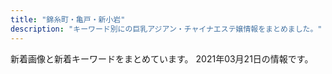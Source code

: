 ```yaml
---
title: "錦糸町・亀戸・新小岩"
description: "キーワード別にの巨乳アジアン・チャイナエステ嬢情報をまとめました。"
---
```


新着画像と新着キーワードをまとめています。
2021年03月21日の情報です。

<DmmAffiliateIns />
<KeywordTable
  shops={
    [
    {
        "url": "http://www.hu-wa.work/",
        "station": "JR\u5c0f\u5ca9\u99c5\u5357\u53e3",
        "name": "Angel\u2019s Smile",
        "keywords": {},
        "img_links": [
            "http://www.hu-wa.work/img/miki1.jpg",
            "http://www.hu-wa.work/images/int2.png",
            "http://www.hu-wa.work/staff/kaori.jpg",
            "http://www.hu-wa.work/staff/maya.jpg",
            "http://www.hu-wa.work/staff/mimi.jpg",
            "http://www.hu-wa.work/images/6.png",
            "http://www.hu-wa.work/staff/natu.jpg",
            "http://www.hu-wa.work/images/s1.png",
            "http://www.hu-wa.work/img/mimi1.jpg",
            "http://www.hu-wa.work/staff/ayumi.jpg",
            "http://www.hu-wa.work/img/kaori1.jpg",
            "http://www.hu-wa.work/images/2.png",
            "http://www.hu-wa.work/images/tel.jpg",
            "http://www.hu-wa.work/images/8.png",
            "http://www.hu-wa.work/staff/miki.jpg",
            "http://www.hu-wa.work/img/ayumi1.jpg",
            "http://www.hu-wa.work/images/7.png",
            "http://www.hu-wa.work/img/maya1.jpg",
            "http://www.hu-wa.work/images/5.png",
            "http://www.hu-wa.work/images/staff_t.jpg",
            "http://www.hu-wa.work/images/ta.jpg",
            "http://www.hu-wa.work/img/yuna1.jpg",
            "http://www.hu-wa.work/images/news.png",
            "http://www.hu-wa.work/images/3.png",
            "http://www.hu-wa.work/staff/yuna.jpg",
            "http://www.hu-wa.work/img/mimi2.jpg",
            "http://www.hu-wa.work/images/int1.png",
            "http://www.hu-wa.work/images/head.jpg",
            "http://www.hu-wa.work/images/interior_t.jpg",
            "http://www.hu-wa.work/img/natu1.jpg",
            "http://www.hu-wa.work/images/sys.png",
            "http://www.hu-wa.work/img/natu2.jpg",
            "http://www.hu-wa.work/images/4.png"
        ]
    },
    {
        "img_links": [
            "https://www.colorfulbox.jp/common/img/bnr/colorfulbox_bnr01.png",
            "http://sentsubaki.asia/img/img01.png"
        ],
        "keywords": {},
        "name": "\u5343\u693f",
        "station": "JR\u4e80\u6238\u99c5\u6771\u53e3",
        "url": "http://sentsubaki.asia/"
    },
    {
        "station": "JR\u9326\u7cf8\u753a\u99c5\u5357\u53e3",
        "url": "http://www.awawa-es.info/",
        "img_links": [
            "http://www.awawa-es.info/img/h1.png",
            "http://www.awawa-es.info/img/hinfo.png",
            "http://www.awawa-es.info/p/2.jpg",
            "http://www.awawa-es.info/img/hstaff.png",
            "http://www.awawa-es.info/img/sd.png",
            "http://www.awawa-es.info/img/tmp.jpg",
            "http://www.awawa-es.info/img/s2.jpg",
            "http://www.awawa-es.info/img/return.png",
            "http://www.awawa-es.info/p/bb.jpg",
            "http://www.awawa-es.info/img/images/sys_04.png",
            "http://www.awawa-es.info/img/hsys.png",
            "http://www.awawa-es.info/photo/home/4051599894438.jpg",
            "http://www.awawa-es.info/img/i1.jpg",
            "http://www.awawa-es.info/img/images/sys_01.png",
            "http://www.awawa-es.info/photo/202009/15998945321509738889.jpeg",
            "http://www.awawa-es.info/photo/202002/1580956374749618033.jpg",
            "http://www.awawa-es.info/img/images/sys_03.png",
            "http://www.awawa-es.info/p/aa.jpg",
            "http://www.awawa-es.info/img/h3.png",
            "http://www.awawa-es.info/img/rm.jpg",
            "http://www.awawa-es.info/p/3.jpg",
            "http://www.awawa-es.info/img/h2.png",
            "http://www.awawa-es.info/photo/202009/15998944321424280736.jpeg",
            "http://www.awawa-es.info/img/images/sys_05.png",
            "http://www.awawa-es.info/img/s1.jpg",
            "http://www.awawa-es.info/img/acc.png",
            "http://www.awawa-es.info/img/hjob.png",
            "http://www.awawa-es.info/img/images/sys_02.png",
            "http://www.awawa-es.info/photo/home/3281580956380.jpg",
            "http://www.awawa-es.info/img/images/sys_06.png",
            "http://www.awawa-es.info/img/bottom.jpg",
            "http://www.awawa-es.info/p/4.jpg",
            "http://www.awawa-es.info/img/i2.jpg",
            "http://www.awawa-es.info/p/1.jpg",
            "http://www.awawa-es.info/p/cc.jpg"
        ],
        "name": "\u3042\u308f\u308f",
        "keywords": {
            "D": 2,
            "89": 2,
            "85": 2
        }
    },
    {
        "img_links": [
            "http://nanaesute.xyz/images/flash1.jpg",
            "http://nanaesute.xyz/images/top.png",
            "http://nanaesute.xyz/images/flash.jpg",
            "http://nanaesute.xyz/images/side3.png",
            "http://nanaesute.xyz/images/g3.jpg",
            "http://nanaesute.xyz/images/g1.jpg",
            "http://nanaesute.xyz/images/top_bn1.jpg",
            "http://nanaesute.xyz/images/top_bn2.jpg"
        ],
        "keywords": {
            "C": 7
        },
        "name": "\u306a\u306a",
        "url": "http://nanaesute.xyz/",
        "station": "JR\u9326\u7cf8\u753a\u99c5"
    },
    {
        "url": "http://ipidiw.com/relaxnomori/",
        "name": "\u30ea\u30e9\u30c3\u30af\u30b9\u306e\u68ee",
        "img_links": [
            "http://ipidiw.com/relaxnomori/user_data/00000018.jpg",
            "http://ipidiw.com/relaxnomori/user_data/00000017.jpg",
            "http://ipidiw.com/relaxnomori/images/interior_t.jpg",
            "http://ipidiw.com/relaxnomori/images/mobile.jpg",
            "http://ipidiw.com/relaxnomori/images/interior.png",
            "http://ipidiw.com/relaxnomori/images/tp.png",
            "http://ipidiw.com/relaxnomori/images/staff_t.jpg",
            "http://ipidiw.com/relaxnomori/images/rem.jpg",
            "http://ipidiw.com/relaxnomori/user_data/00000019.jpg",
            "http://ipidiw.com/relaxnomori/user_data/00000020.jpg",
            "http://ipidiw.com/relaxnomori/images/news.jpg",
            "http://ipidiw.com/relaxnomori/images/tt.jpg"
        ],
        "keywords": {
            "93": 1,
            "86": 1,
            "90": 2
        },
        "station": "\u68ee\u4e0b\u99c5A4\u53e3"
    },
    {
        "url": "https://kameido-massage.com/",
        "img_links": [
            "https://kameido-massage.com/button/home.png",
            "https://kameido-massage.com/menu/blog.png",
            "https://kameido-massage.com/icon/yelp.png",
            "https://kameido-massage.com/staff/yuki-s1.jpg",
            "https://kameido-massage.com/2020/03/28/nana-s1.jpg",
            "https://scdn.line-apps.com/n/line_add_friends/btn/ja.png",
            "https://kameido-massage.com/staff/yuki-l1.jpg",
            "https://kameido-massage.com/images/header3.png",
            "https://kameido-massage.com/images/main-small.jpg",
            "https://kameido-massage.com/2020/07/17/mika-s1.jpg",
            "https://kameido-massage.com/menu/info.png",
            "https://kameido-massage.com/images/main-sp.jpg",
            "https://kameido-massage.com/room/room-l2.jpg",
            "https://kameido-massage.com/menu/home.png",
            "https://kameido-massage.com/staff/mimi-s1.jpg",
            "https://kameido-massage.com/images/top2.jpg",
            "https://kameido-massage.com/2019/12/25/mika-s1.jpg",
            "https://kameido-massage.com/2019/11/10/erika-s1.jpg",
            "https://kameido-massage.com/images/qrcode.png",
            "https://kameido-massage.com/button/blog.png",
            "https://kameido-massage.com/room/room-l3.jpg",
            "https://kameido-massage.com/staff/erika-l1.jpg",
            "https://kameido-massage.com/staff/yuka-s1.jpg",
            "https://kameido-massage.com/images/main-top.jpg",
            "https://kameido-massage.com/images/footer-l.png",
            "https://kameido-massage.com/staff/nana-l1.jpg",
            "https://kameido-massage.com/images/top1.jpg",
            "https://kameido-massage.com/images/footer-r.png",
            "https://kameido-massage.com/room/room-l6.jpg",
            "https://kameido-massage.com/staff/erika-s1.jpg",
            "https://kameido-massage.com/staff/mirei-s1.jpg",
            "https://kameido-massage.com/icon/line.png",
            "https://kameido-massage.com/images/clear.png",
            "https://kameido-massage.com/images/top3.jpg",
            "https://kameido-massage.com/2020/05/15/kazumi-s1.jpg",
            "https://kameido-massage.com/2019/10/29/yuri-s1.jpg",
            "https://kameido-massage.com/icon/twitter.png",
            "https://kameido-massage.com/room/room-l4.jpg",
            "https://kameido-massage.com/room/room-l1.jpg",
            "https://kameido-massage.com/button/staff.png",
            "https://kameido-massage.com/2019/11/02/yuka-s1.jpg",
            "https://kameido-massage.com/icon/facebook.png",
            "https://kameido-massage.com/room/room-l5.jpg",
            "https://kameido-massage.com/link/mens-esthe.png",
            "https://kameido-massage.com/staff/yuka-l1.jpg",
            "https://kameido-massage.com/staff/nana-s1.jpg",
            "https://kameido-massage.com/menu/staff.png"
        ],
        "keywords": {},
        "name": "\u842c\u751f\u697c",
        "station": "JR\u4e80\u6238\u99c5\u5317\u53e3"
    },
    {
        "img_links": [
            "http://shizuku2009.com/images/service_13.jpg",
            "http://shizuku2009.com/images/staff_12.jpg",
            "http://shizuku2009.com/images/index_05.jpg",
            "http://shizuku2009.com/images/index_09.jpg",
            "http://shizuku2009.com/images/index_07.jpg",
            "http://shizuku2009.com/staff/6/1.jpg",
            "http://shizuku2009.com/staff/5/1.jpg",
            "http://shizuku2009.com/images/index_06.jpg",
            "http://shizuku2009.com/staff/2/1.jpg",
            "http://shizuku2009.com/staff/3/1.jpg",
            "http://shizuku2009.com/images/index_20.jpg",
            "http://shizuku2009.com/images/index_14.jpg",
            "http://shizuku2009.com/images/index_19.jpg",
            "http://shizuku2009.com/images/index_04.jpg",
            "http://shizuku2009.com/images/staff_15.jpg",
            "http://shizuku2009.com/images/index_02.jpg",
            "http://shizuku2009.com/images/index_08.jpg",
            "http://shizuku2009.com/staff/1/1.jpg",
            "http://shizuku2009.com/images/index_10.jpg",
            "http://shizuku2009.com/images/index_13.jpg",
            "http://shizuku2009.com/images/index_15.jpg",
            "http://shizuku2009.com/staff/4/1.jpg",
            "http://shizuku2009.com/images/index_17.jpg"
        ],
        "keywords": {},
        "station": "\u9752\u7825\u99c5A2\u51fa\u53e3",
        "url": "http://shizuku2009.com/",
        "name": "\u79cb"
    },
    {
        "station": "JR\u65b0\u5c0f\u5ca9\u99c5\u5357\u53e3",
        "name": "Piano",
        "img_links": [
            "https://piano.sweet-relaxation.com/img/cast/nico-04.jpg",
            "https://piano.sweet-relaxation.com/img/cast/coco-01.jpg",
            "https://piano.sweet-relaxation.com/img/cast/lili-03.jpg",
            "https://piano.sweet-relaxation.com/img/cast/luna-03.jpg",
            "https://piano.sweet-relaxation.com/img/slick/sl-1.jpg",
            "https://piano.sweet-relaxation.com/img/cast/lili-02.jpg",
            "https://piano.sweet-relaxation.com/img/cast/lili-04.jpg",
            "https://piano.sweet-relaxation.com/img/cast/aini-02.jpg",
            "https://piano.sweet-relaxation.com/img/interior/int-04.jpg",
            "https://piano.sweet-relaxation.com/img/interior/int-01.jpg",
            "https://piano.sweet-relaxation.com/img/cast/ai-02.jpg",
            "https://piano.sweet-relaxation.com/img/slick/sl-2.jpg",
            "https://piano.sweet-relaxation.com/img/cast/nico-01.jpg",
            "https://piano.sweet-relaxation.com/img/cast/nana-01.jpg",
            "https://piano.sweet-relaxation.com/img/cast/nico-03.jpg",
            "https://piano.sweet-relaxation.com/img/slick/sl-4.jpg",
            "https://piano.sweet-relaxation.com/img/slick/sl-7.jpg",
            "https://piano.sweet-relaxation.com/img/cast/ai-03.jpg",
            "https://piano.sweet-relaxation.com/img/cast/ebi-02.jpg",
            "https://piano.sweet-relaxation.com/img/cast/ai-01.jpg",
            "https://piano.sweet-relaxation.com/img/cast/miya-02.jpg",
            "https://piano.sweet-relaxation.com/img/cast/ebi-03.jpg",
            "https://piano.sweet-relaxation.com/img/cast/coco-03.jpg",
            "https://piano.sweet-relaxation.com/img/slick/sl-5.jpg",
            "https://piano.sweet-relaxation.com/img/cast/aki-01.jpg",
            "https://piano.sweet-relaxation.com/img/cast/luna-04.jpg",
            "https://piano.sweet-relaxation.com/img/cast/nana-04.jpg",
            "https://piano.sweet-relaxation.com/img/interior/int-02.jpg",
            "https://piano.sweet-relaxation.com/img/cast/miya-01.jpg",
            "https://piano.sweet-relaxation.com/img/cast/miky-01.jpg",
            "https://piano.sweet-relaxation.com/img/slick/sl-3.jpg",
            "https://piano.sweet-relaxation.com/img/cast/aki-03.jpg",
            "https://piano.sweet-relaxation.com/img/cast/nana-03.jpg",
            "https://piano.sweet-relaxation.com/img/cast/aye-04.jpg",
            "https://piano.sweet-relaxation.com/img/cast/aini-04.jpg",
            "https://piano.sweet-relaxation.com/img/cast/aye-02.jpg",
            "https://piano.sweet-relaxation.com/img/cast/miky-02.jpg",
            "https://piano.sweet-relaxation.com/img/cast/ai-04.jpg",
            "https://piano.sweet-relaxation.com/img/cast/aye-01.jpg",
            "https://piano.sweet-relaxation.com/img/cast/aini-03.jpg",
            "https://piano.sweet-relaxation.com/img/cast/miky-03.jpg",
            "https://piano.sweet-relaxation.com/img/cast/miya-03.jpg",
            "https://piano.sweet-relaxation.com/img/cast/aye-03.jpg",
            "https://piano.sweet-relaxation.com/img/cast/ebi-04.jpg",
            "https://piano.sweet-relaxation.com/img/cast/coco-02.jpg",
            "https://piano.sweet-relaxation.com/img/cast/nico-02.jpg",
            "https://piano.sweet-relaxation.com/img/cast/coco-04.jpg",
            "https://piano.sweet-relaxation.com/img/interior/int-03.jpg",
            "https://piano.sweet-relaxation.com/img/cast/luna-01.jpg",
            "https://piano.sweet-relaxation.com/img/cast/ebi-01.jpg",
            "https://piano.sweet-relaxation.com/img/cast/aki-04.jpg",
            "https://piano.sweet-relaxation.com/img/cast/miky-04.jpg",
            "https://piano.sweet-relaxation.com/img/cast/lili-01.jpg",
            "https://piano.sweet-relaxation.com/img/cast/nana-02.jpg",
            "https://piano.sweet-relaxation.com/img/cast/luna-02.jpg",
            "https://piano.sweet-relaxation.com/img/cast/aki-02.jpg",
            "https://piano.sweet-relaxation.com/img/slick/sl-6.jpg",
            "https://piano.sweet-relaxation.com/img/cast/aini-01.jpg",
            "https://piano.sweet-relaxation.com/img/cast/miya-04.jpg"
        ],
        "keywords": {},
        "url": "https://piano.sweet-relaxation.com/"
    },
    {
        "keywords": {
            "84": 2,
            "85": 4,
            "H": 2,
            "D": 4,
            "C": 12,
            "86": 2,
            "89": 6,
            "98": 2
        },
        "name": "\u96c5\u82b3",
        "url": "http://www.o-miyabi.com/",
        "station": "JR\u65b0\u5c0f\u5ca9\u99c5\u5357\u53e3",
        "img_links": [
            "http://www.o-miyabi.com/images/index_01.jpg",
            "http://www.o-miyabi.com/s/uploads/03.jpg",
            "http://www.o-miyabi.com/images/info.jpg",
            "http://www.o-miyabi.com/s/images/slider/prev.png",
            "http://www.o-miyabi.com/images/rec.jpg",
            "http://www.o-miyabi.com/images/info_02.jpg",
            "http://www.o-miyabi.com/images/index_06.jpg",
            "http://www.o-miyabi.com/s/images/t3.jpg",
            "http://www.o-miyabi.com/s/images/okubokomachi.jpg",
            "http://www.o-miyabi.com/images/staff_09.jpg",
            "http://www.o-miyabi.com/images/upload/thumb/301c9a35b11a384f.jpg",
            "http://www.o-miyabi.com/s/images/pc.png",
            "http://www.o-miyabi.com/s/uploads/01.jpg",
            "http://www.o-miyabi.com/images/index_09.jpg",
            "http://www.o-miyabi.com/images/upload/thumb/72ffa1fb925d394b.jpg",
            "http://www.o-miyabi.com/images/index_19.jpg",
            "http://www.o-miyabi.com/images/index_04.jpg",
            "http://www.o-miyabi.com/images/rec_09.jpg",
            "http://www.o-miyabi.com/images/upload/thumb/db15ea2226867103.jpg",
            "http://www.o-miyabi.com/s/images/t1.jpg",
            "http://www.o-miyabi.com/images/upload/thumb/6fceb6aef71115ac.jpg",
            "http://www.o-miyabi.com/images/index_13.jpg",
            "http://www.o-miyabi.com/images/upload/thumb/0dc07af1006255fa.jpg",
            "http://www.o-miyabi.com/s/images/service_03.png",
            "http://www.o-miyabi.com/s/images/slider/2.jpg",
            "http://www.o-miyabi.com/s/image/nav_hotel.png",
            "http://www.o-miyabi.com/images/upload/thumb/e12bb065f2380463.jpg",
            "http://www.o-miyabi.com/images/index_10.jpg",
            "http://www.o-miyabi.com/s/images/iphone.png",
            "http://www.o-miyabi.com/s/uploads/02.jpg",
            "http://www.o-miyabi.com/s/image/nav_top.png",
            "http://www.o-miyabi.com/s/image/nav_sys.png",
            "http://www.o-miyabi.com/images/index_03.jpg",
            "http://www.o-miyabi.com/s/image/nav_cast.png",
            "http://www.o-miyabi.com/images/index_16.jpg",
            "http://www.o-miyabi.com/s/uploads/04.jpg",
            "http://www.o-miyabi.com/images/upload/thumb/1a8371be7358f1df.jpg",
            "http://www.o-miyabi.com/images/upload/thumb/0981f77ac0a1e07f.jpg",
            "http://www.o-miyabi.com/images/index_02.jpg",
            "http://www.o-miyabi.com/s/uploads/06.jpg",
            "http://www.o-miyabi.com/images/upload/thumb/928147996b3538a2.jpg",
            "http://www.o-miyabi.com/images/info_09.jpg",
            "http://www.o-miyabi.com/images/index_07.jpg",
            "http://www.o-miyabi.com/s/image/nav_manga.png",
            "http://www.o-miyabi.com/images/movie_09.jpg",
            "http://www.o-miyabi.com/s/uploads/07.jpg",
            "http://www.o-miyabi.com/s/images/service_01.png",
            "http://www.o-miyabi.com/images/upload/thumb/51d074f8f9cdb905.jpg",
            "http://www.o-miyabi.com/images/index_05.jpg",
            "http://www.o-miyabi.com/s/images/t2.jpg",
            "http://www.o-miyabi.com/s/image/nav_topics.png",
            "http://www.o-miyabi.com/images/upload/thumb/04d21d82d11bc049.jpg",
            "http://www.o-miyabi.com/images/index_14.jpg",
            "http://www.o-miyabi.com/s/images/slider/3.jpg",
            "http://www.o-miyabi.com/s/images/top_2.jpg",
            "http://www.o-miyabi.com/s/images/service_07.png",
            "http://www.o-miyabi.com/s/uploads/08.jpg",
            "http://www.o-miyabi.com/s/images/slider/1.jpg",
            "http://www.o-miyabi.com/images/upload/thumb/7713de024ddc43e7.jpg",
            "http://www.o-miyabi.com/images/upload/thumb/6d7987cae648e809.jpg",
            "http://www.o-miyabi.com/s/images/slider/next.png",
            "http://www.o-miyabi.com/girl/01.jpg",
            "http://www.o-miyabi.com/images/upload/thumb/57af63e7ff71466b.jpg",
            "http://www.o-miyabi.com/images/index_18.jpg",
            "http://www.o-miyabi.com/s/images/tel.png"
        ]
    },
    {
        "keywords": {
            "\u30bb\u30af\u30b7\u30fc": 2,
            "E": 2
        },
        "name": "\u30de\u30ea\u30a2\u30d9\u30fc\u30e9",
        "url": "http://mariabella.ies.fun/",
        "img_links": [
            "http://mariabella.ies.fun/images/info.jpg",
            "http://mariabella.ies.fun/images/r05.jpg",
            "http://mariabella.ies.fun/images/s-staff.jpg",
            "http://mariabella.ies.fun/images/r06.jpg",
            "http://mariabella.ies.fun/photos/sites/45/2020/01/2020012420100278.jpeg",
            "http://mariabella.ies.fun/images/r04.jpg",
            "http://mariabella.ies.fun/images/mobile1.jpg",
            "http://mariabella.ies.fun/photos/sites/45/2019/09/2019091016323921.jpeg",
            "http://mariabella.ies.fun/images/r09.jpg",
            "http://mariabella.ies.fun/photos/sites/45/2019/09/2019092717170772.jpeg",
            "http://mariabella.ies.fun/images/r03.jpg",
            "http://mariabella.ies.fun/images/pick.jpg",
            "http://mariabella.ies.fun/images/r02.jpg",
            "http://mariabella.ies.fun/images/mobile.jpg",
            "http://mariabella.ies.fun/images/r01.jpg",
            "http://mariabella.ies.fun/photos/sites/45/2018/06/2018062706422857.jpg",
            "http://mariabella.ies.fun/images/top.png",
            "http://mariabella.ies.fun/images/news.jpg",
            "http://mariabella.ies.fun/images/s-recriut.jpg",
            "http://mariabella.ies.fun/images/r07.jpg"
        ],
        "station": "JR\u5c0f\u5ca9\u99c5\u5317\u53e3"
    },
    {
        "url": "http://k-yorocobi.com/",
        "station": "JR\u9326\u7cf8\u753a\u99c5\u5317\u53e3",
        "name": "\u3088\u308d\u3053\u3073",
        "keywords": {},
        "img_links": [
            "http://k-yorocobi.com/images/bar-interior.png",
            "http://k-yorocobi.com/images/b-awaawa.png",
            "http://k-yorocobi.com/images/b-tel.png",
            "http://k-yorocobi.com/staff/s-yuyu.jpg",
            "http://k-yorocobi.com/images/b-mobile.png",
            "http://k-yorocobi.com/staff/s-emi.jpg",
            "http://k-yorocobi.com/images/b-movie.png",
            "http://k-yorocobi.com/images/c-staff.png",
            "http://k-yorocobi.com/pic/pic1.jpg",
            "http://k-yorocobi.com/images/bill.jpg",
            "http://k-yorocobi.com/images/bar-staff.png",
            "http://k-yorocobi.com/images/c-interior.png",
            "http://k-yorocobi.com/pic/pic2.jpg",
            "http://k-yorocobi.com/images/c-top.png",
            "http://k-yorocobi.com/pic/pic3.jpg",
            "http://k-yorocobi.com/images/bar-pickup.png",
            "http://k-yorocobi.com/images/bar-news.png",
            "http://k-yorocobi.com/images/footer.png",
            "http://k-yorocobi.com/staff/s-tika.jpg",
            "http://k-yorocobi.com/staff/s-rina.jpg",
            "http://k-yorocobi.com/pic/pic4.jpg",
            "http://k-yorocobi.com/images/bar-cam.png"
        ]
    },
    {
        "img_links": [
            "https://doraimon.tyo.cm/images/s_face.jpg",
            "https://doraimon.tyo.cm/images/link.jpg",
            "https://doraimon.tyo.cm/images/top.jpg",
            "https://doraimon.tyo.cm/photos/sites/32/2021/03/2021030207310114.jpg",
            "https://doraimon.tyo.cm/photos/sites/32/2021/03/2021030207304993.jpg",
            "https://doraimon.tyo.cm/images/mobile.jpg",
            "https://doraimon.tyo.cm/photos/sites/32/2021/03/2021030207304862.jpg",
            "https://doraimon.tyo.cm/photos/sites/32/2021/03/2021031206553637.jpg",
            "https://doraimon.tyo.cm/images/staff_line.jpg",
            "https://doraimon.tyo.cm/photos/sites/32/2021/03/202103120651532.jpg",
            "https://doraimon.tyo.cm/images/s_news.jpg",
            "https://doraimon.tyo.cm/photos/sites/32/2021/03/2021030207305994.jpg"
        ],
        "url": "https://doraimon.tyo.cm/",
        "name": "\u30c9\u30e9\u3048\u3082\u3093",
        "keywords": {
            "85": 3,
            "86": 1,
            "83": 1,
            "D": 5
        },
        "station": "JR\u4e80\u6238\u99c5\u5317\u53e3"
    },
    {
        "keywords": {
            "D": 16,
            "86": 8,
            "C": 11,
            "83": 4,
            "85": 8
        },
        "name": "\u685c\u82b1",
        "url": "http://yukinosakura.tyo.cm/",
        "station": "JR\u4e80\u6238\u99c5\u5317\u53e3",
        "img_links": [
            "http://yukinosakura.tyo.cm/images/mobile.jpg",
            "http://yukinosakura.tyo.cm/images/s_news.jpg",
            "http://yukinosakura.a2.webnavi.work/upload/sites/72/2020/04/2020040708052241.jpg",
            "http://yukinosakura.a2.webnavi.work/upload/sites/72/2020/04/2020040708052353.jpg",
            "http://yukinosakura.a2.webnavi.work/upload/sites/72/2020/04/2020040708052118.jpg",
            "http://yukinosakura.a2.webnavi.work/upload/sites/72/2020/04/2020040708052456.jpg",
            "http://yukinosakura.tyo.cm/images/s_staff.jpg",
            "http://yukinosakura.a2.webnavi.work/upload/sites/72/2020/04/2020040708052434.jpg",
            "http://yukinosakura.tyo.cm/images/top.jpg",
            "http://yukinosakura.tyo.cm/images/s_shedule.jpg"
        ]
    },
    {
        "keywords": {
            "E": 10,
            "90": 20,
            "C": 41,
            "94": 10,
            "\u5de8\u4e73": 10,
            "82": 10,
            "\u4e73": 10,
            "83": 10
        },
        "station": "\u897f\u5927\u5cf6\u99c5A1\u51fa\u53e3",
        "url": "http://hani-est.xyz/",
        "img_links": [
            "http://hani-est.xyz/images/top.jpg",
            "http://hani-est.xyz/images/g4.jpg",
            "http://hani-est.xyz/images/new1.jpg",
            "http://hani-est.xyz/images/zi-pri.png",
            "http://hani-est.xyz/images/zi-service.png",
            "http://hani-est.xyz/images/banna2.jpg",
            "http://hani-est.xyz/images/g1.jpg",
            "http://hani-est.xyz/images/g5.jpg",
            "http://hani-est.xyz/images/zi-staff.png",
            "http://hani-est.xyz/images/a1.jpg",
            "http://hani-est.xyz/images/g2.jpg",
            "http://hani-est.xyz/images/banna1.jpg",
            "http://hani-est.xyz/images/zi-ao.png",
            "http://hani-est.xyz/images/zi-newface.png",
            "http://hani-est.xyz/images/banna.jpg",
            "http://hani-est.xyz/images/g6.jpg"
        ],
        "name": "\u871c\u82b1"
    },
    {
        "station": "JR\u9326\u7cf8\u753a\u99c5\u5317\u53e3",
        "name": "\u30b9\u30c1\u30e5\u30ef\u306e\u30b9\u30de\u30a4\u30eb",
        "img_links": [
            "http://kinshicho-es.xyz/images/b2.jpg",
            "http://kinshicho-es.xyz/images/g0.jpg",
            "http://kinshicho-es.xyz/images/kanban.jpg",
            "http://kinshicho-es.xyz/images/left1_2_02.jpg",
            "http://kinshicho-es.xyz/images/g3.jpg",
            "http://kinshicho-es.xyz/images/top.jpg",
            "http://kinshicho-es.xyz/images/top1.jpg",
            "http://kinshicho-es.xyz/images/r2.jpg",
            "http://kinshicho-es.xyz/images/r4.jpg",
            "http://kinshicho-es.xyz/images/g2.jpg",
            "http://kinshicho-es.xyz/images/news-tit1.jpg",
            "http://kinshicho-es.xyz/images/b1.jpg",
            "http://kinshicho-es.xyz/images/r1.jpg",
            "http://kinshicho-es.xyz/images/g41.jpg",
            "http://kinshicho-es.xyz/images/g5.jpg",
            "http://kinshicho-es.xyz/images/r3.jpg"
        ],
        "url": "http://kinshicho-es.xyz/",
        "keywords": {
            "C": 7
        }
    },
    {
        "name": "\u7f8e\u697d",
        "img_links": [
            "http://y-rlx.net/girl/02.jpg",
            "http://y-rlx.net/images/index_08.jpg",
            "http://y-rlx.net/girl/010.jpg",
            "http://y-rlx.net/images/index_19.png",
            "http://y-rlx.net/girl/09.jpg",
            "http://y-rlx.net/girl/00.jpg",
            "http://y-rlx.net/images/index_16.png",
            "http://y-rlx.net/images/sys.jpg",
            "http://y-rlx.net/images/index_09.jpg",
            "http://y-rlx.net/girl/07.jpg",
            "http://y-rlx.net/images/rex_16.jpg",
            "http://y-rlx.net/girl/03.jpg",
            "http://y-rlx.net/girl/010a.jpg",
            "http://y-rlx.net/girl/09a.jpg",
            "http://y-rlx.net/images/index_10.jpg",
            "http://y-rlx.net/images/index_12.jpg",
            "http://y-rlx.net/girl/05a.jpg",
            "http://y-rlx.net/images/acc_tit01.jpg",
            "http://y-rlx.net/images/rec.jpg",
            "http://y-rlx.net/images/rec_16.jpg",
            "http://y-rlx.net/images/index_02.png",
            "http://y-rlx.net/images/index_21.jpg",
            "http://y-rlx.net/images/02.png",
            "http://y-rlx.net/images/sys_16.jpg",
            "http://y-rlx.net/images/index_06.png",
            "http://y-rlx.net/images/index_11.jpg",
            "http://y-rlx.net/girl/07a.jpg",
            "http://y-rlx.net/images/index_23.jpg",
            "http://y-rlx.net/girl/p01.jpg",
            "http://y-rlx.net/images/acc_tit.jpg",
            "http://y-rlx.net/girl/03a.jpg",
            "http://y-rlx.net/images/index_13.jpg",
            "http://y-rlx.net/images/staff_16.jpg",
            "http://y-rlx.net/images/03.png",
            "http://y-rlx.net/images/index_14.png",
            "http://y-rlx.net/images/index_04.png",
            "http://y-rlx.net/images/acc_16.jpg",
            "http://y-rlx.net/images/info.png",
            "http://y-rlx.net/girl/05.jpg",
            "http://y-rlx.net/images/index_07.png",
            "http://y-rlx.net/images/acc_tit03.jpg",
            "http://y-rlx.net/girl/06.jpg",
            "http://y-rlx.net/images/line.jpg",
            "http://y-rlx.net/girl/08.jpg",
            "http://y-rlx.net/girl/01.jpg",
            "http://y-rlx.net/images/01.png"
        ],
        "keywords": {
            "95": 2,
            "85": 1,
            "92": 1,
            "87": 1,
            "89": 1,
            "90": 1,
            "86": 2
        },
        "url": "http://y-rlx.net/",
        "station": "JR\u65b0\u5c0f\u5ca9\u99c5\u5357\u53e3"
    },
    {
        "station": "JR\u65b0\u5c0f\u5ca9\u99c5\u5317\u53e3",
        "name": "\u68ee",
        "url": "http://mori.me-es.com/",
        "keywords": {
            "85": 3,
            "C": 7,
            "87": 1,
            "86": 3,
            "90": 1,
            "88": 1
        },
        "img_links": [
            "http://mori.me-es.com/images/index_04.jpg",
            "http://mori.me-es.com/images/index_03.jpg",
            "http://mori.me-es.com/girls/08.jpg",
            "http://mori.me-es.com/girls/06.jpg",
            "http://mori.me-es.com/images/index_17.jpg",
            "http://mori.me-es.com/images/index_24.jpg",
            "http://mori.me-es.com/images/index_21.jpg",
            "http://mori.me-es.com/images/index_30.jpg",
            "http://mori.me-es.com/images/info.jpg",
            "http://mori.me-es.com/images/index_08.jpg",
            "http://mori.me-es.com/images/info_15.jpg",
            "http://mori.me-es.com/girls/01.jpg",
            "http://mori.me-es.com/girls/04.jpg",
            "http://mori.me-es.com/images/index_20.jpg",
            "http://mori.me-es.com/images/sub_28.jpg",
            "http://mori.me-es.com/images/index_22.jpg",
            "http://mori.me-es.com/girls/03.jpg",
            "http://mori.me-es.com/images/rec.jpg",
            "http://mori.me-es.com/images/index_12.jpg",
            "http://mori.me-es.com/images/index_29.jpg",
            "http://mori.me-es.com/images/index_01.jpg",
            "http://mori.me-es.com/girls/05.jpg",
            "http://mori.me-es.com/images/index_28.jpg",
            "http://mori.me-es.com/images/index_19.jpg",
            "http://mori.me-es.com/images/index_25.jpg",
            "http://mori.me-es.com/girls/07.jpg",
            "http://mori.me-es.com/images/index_15.jpg",
            "http://mori.me-es.com/images/index_07.jpg",
            "http://mori.me-es.com/images/staff_15.jpg",
            "http://mori.me-es.com/images/index_13.jpg",
            "http://mori.me-es.com/images/index_18.jpg",
            "http://mori.me-es.com/girls/04a.jpg",
            "http://mori.me-es.com/images/index_02.jpg",
            "http://mori.me-es.com/images/rec_15.jpg",
            "http://mori.me-es.com/images/index_05.jpg",
            "http://mori.me-es.com/images/index_27.jpg",
            "http://mori.me-es.com/images/index_09.jpg",
            "http://mori.me-es.com/images/index_10.jpg",
            "http://mori.me-es.com/girls/00.jpg",
            "http://mori.me-es.com/images/index_06.jpg",
            "http://mori.me-es.com/images/index_16.jpg",
            "http://mori.me-es.com/images/index_26.jpg",
            "http://mori.me-es.com/girls/08a.jpg",
            "http://mori.me-es.com/girls/02.jpg"
        ]
    },
    {
        "img_links": [
            "http://www.himawari-shinkoiwa.com/files/003.jpg",
            "http://www.himawari-shinkoiwa.com/files/001-02.jpg",
            "http://www.himawari-shinkoiwa.com/img/tel.png",
            "http://www.himawari-shinkoiwa.com/img/btn_blog.png",
            "http://www.himawari-shinkoiwa.com/images/slider/2.jpg",
            "http://www.himawari-shinkoiwa.com/files/003-02.jpg",
            "http://www.himawari-shinkoiwa.com/files/002.jpg",
            "http://www.himawari-shinkoiwa.com/files/001.jpg",
            "http://www.himawari-shinkoiwa.com/images/slider/3.jpg",
            "http://www.himawari-shinkoiwa.com/img/goback.jpg",
            "http://www.himawari-shinkoiwa.com/img/move.jpg",
            "http://www.himawari-shinkoiwa.com/files/002-02.jpg",
            "http://www.himawari-shinkoiwa.com/images/slider/1.jpg",
            "http://www.himawari-shinkoiwa.com/img/ttl_info.png",
            "http://www.himawari-shinkoiwa.com/img/ttl_move.png",
            "http://www.himawari-shinkoiwa.com/img/btn_side_mobile.jpg",
            "http://www.himawari-shinkoiwa.com/img/pickup.jpg",
            "http://www.himawari-shinkoiwa.com/img/ttl_news.png",
            "http://www.himawari-shinkoiwa.com/images/line.png"
        ],
        "keywords": {
            "86": 2,
            "D": 4,
            "C": 11,
            "E": 2,
            "87": 4
        },
        "station": "JR\u65b0\u5c0f\u5ca9\u99c5\u5357\u53e3",
        "name": "\u3072\u307e\u308f\u308a",
        "url": "http://www.himawari-shinkoiwa.com/"
    },
    {
        "img_links": [
            "http://www.es-raku.link/images/mobile.jpg",
            "http://www.es-raku.link/images/7.jpg",
            "http://www.es-raku.link/images/r1.jpg",
            "http://www.es-raku.link/images/menu/top.png",
            "http://www.es-raku.link/images/1.jpg",
            "http://www.es-raku.link/img/ruru1.jpg",
            "http://www.es-raku.link/images/staff_t.png",
            "http://www.es-raku.link/images/news.jpg",
            "http://www.es-raku.link/images/2.jpg",
            "http://www.es-raku.link/images/interior_t.png",
            "http://www.es-raku.link/images/8.jpg",
            "http://www.es-raku.link/images/3.jpg",
            "http://www.es-raku.link/img/kaori1.jpg",
            "http://www.es-raku.link/img/lucky1.jpg",
            "http://www.es-raku.link/images/menu/staff.png",
            "http://www.es-raku.link/staff/yuki.jpg",
            "http://www.es-raku.link/images/line.png",
            "http://www.es-raku.link/images/9.jpg",
            "http://www.es-raku.link/img/riri1.jpg",
            "http://www.es-raku.link/images/head.png",
            "http://www.es-raku.link/staff/ruru.jpg",
            "http://www.es-raku.link/images/menu/interior.png",
            "http://www.es-raku.link/staff/mai.jpg",
            "http://www.es-raku.link/images/sys1.jpg",
            "http://www.es-raku.link/staff/lucky.jpg",
            "http://www.es-raku.link/images/tel.jpg",
            "http://www.es-raku.link/images/int2.png",
            "http://www.es-raku.link/images/list.jpg",
            "http://www.es-raku.link/staff/riri.jpg",
            "http://www.es-raku.link/staff/ayaka.jpg",
            "http://www.es-raku.link/images/6.jpg",
            "http://www.es-raku.link/staff/kaori.jpg",
            "http://www.es-raku.link/images/rtel.jpg",
            "http://www.es-raku.link/img/yuki1.jpg",
            "http://www.es-raku.link/images/int1.png",
            "http://www.es-raku.link/img/ayaka1.jpg",
            "http://www.es-raku.link/img/mai1.jpg",
            "http://www.es-raku.link/images/r2.jpg"
        ],
        "name": "Lucky\uff5e\u30e9\u30c3\u30ad\u30fc\uff5e",
        "url": "http://www.es-raku.link/",
        "station": "JR\u9326\u7cf8\u753a\u99c5\u5357\u53e3",
        "keywords": {}
    },
    {
        "url": "http://el-grande.asia/",
        "station": "JR\u65b0\u5c0f\u5ca9\u99c5\u5357\u53e3",
        "img_links": [
            "http://el-grande.asia/img/cast/mai-01.jpg",
            "http://el-grande.asia/img/cast/misa-01.jpg",
            "http://el-grande.asia/img/interior/corridor-1.jpg",
            "http://el-grande.asia/img/cast/rey-01.jpg",
            "http://el-grande.asia/img/btn_top.png",
            "http://el-grande.asia/img/cast/haru-03.jpg",
            "http://el-grande.asia/img/btn_cast.png",
            "http://el-grande.asia/img/cast/ringo-02.jpg",
            "http://el-grande.asia/img/cast/sara-06.jpg",
            "http://el-grande.asia/img/cast/ringo-04.jpg",
            "http://el-grande.asia/img/cast/rey-04.jpg",
            "http://el-grande.asia/img/cast/belu-04.jpg",
            "http://el-grande.asia/img/cast/belu-01.jpg",
            "http://el-grande.asia/img/cast/aki-04.jpg",
            "http://el-grande.asia/img/btn_twitter.png",
            "http://el-grande.asia/img/cast/lucy-04.jpg",
            "http://el-grande.asia/img/cast/belu-02.jpg",
            "http://el-grande.asia/img/cast/rey-02.jpg",
            "http://el-grande.asia/img/cast/ringo-03.jpg",
            "http://el-grande.asia/img/cast/mei-02.jpg",
            "http://el-grande.asia/img/cast/aki-01.jpg",
            "http://el-grande.asia/img/cast/belu-03.jpg",
            "http://el-grande.asia/img/cast/sara-08.jpg",
            "http://el-grande.asia/img/cast/sara-05.jpg",
            "http://el-grande.asia/img/interior/lobby-1.jpg",
            "http://el-grande.asia/img/cast/baby-02.jpg",
            "http://el-grande.asia/img/cast/hana-04.jpg",
            "http://el-grande.asia/img/btn_interior.png",
            "http://el-grande.asia/img/interior/shower-4.jpg",
            "http://el-grande.asia/img/dagger.png",
            "http://el-grande.asia/img/cast/mai-03.jpg",
            "http://el-grande.asia/img/cast/mai-04.jpg",
            "http://el-grande.asia/img/cast/hana-02.jpg",
            "http://el-grande.asia/img/cast/hana-01.jpg",
            "http://el-grande.asia/img/cast/lucy-02.jpg",
            "http://el-grande.asia/img/cast/mei-01.jpg",
            "http://el-grande.asia/img/cast/aki-02.jpg",
            "http://el-grande.asia/img/cast/aki-03.jpg",
            "http://el-grande.asia/img/cast/baby-01.jpg",
            "http://el-grande.asia/img/cast/mei-04.jpg",
            "http://el-grande.asia/img/cast/haru-02.jpg",
            "http://el-grande.asia/img/cast/ringo-01.jpg",
            "http://el-grande.asia/img/cast/haru-04.jpg",
            "http://el-grande.asia/img/cast/mei-03.jpg",
            "http://el-grande.asia/img/cast/haru-01.jpg",
            "http://el-grande.asia/img/cast/baby-03.jpg",
            "http://el-grande.asia/img/cast/lucy-03.jpg",
            "http://el-grande.asia/img/cast/misa-04.jpg",
            "http://el-grande.asia/img/cast/baby-04.jpg",
            "http://el-grande.asia/img/cast/hana-03.jpg",
            "http://el-grande.asia/img/cast/lucy-01.jpg"
        ],
        "keywords": {},
        "name": "\u30a8\u30eb\u30b0\u30e9\u30f3\u30c7-elgrande-"
    },
    {
        "url": "http://iyasi-heal.com/",
        "station": "JR\u5c0f\u5ca9\u99c5\u5357\u53e3",
        "img_links": [
            "http://iyasi-heal.com/staffPhoto/b20200606151240.jpg",
            "http://iyasi-heal.com/images/slider1/03.jpg",
            "http://iyasi-heal.com/staffPhoto/s20210312220248.jpg",
            "http://iyasi-heal.com/images/gallery1.png",
            "http://iyasi-heal.com/staffPhoto/s20191114093407.jpg",
            "http://iyasi-heal.com/staffPhoto/b20210312220248.jpg",
            "http://iyasi-heal.com/staffPhoto/b20190815113117.jpg",
            "http://iyasi-heal.com/staffPhoto/s20200606151247.jpg",
            "http://iyasi-heal.com/images/returnBtn.png",
            "http://iyasi-heal.com/js/sliderLine/slide_prev.png",
            "http://iyasi-heal.com/staffPhoto/s20200606151251.jpg",
            "http://iyasi-heal.com/staffPhoto/b20200909152230.jpg",
            "http://iyasi-heal.com/staffPhoto/s20200606151240.jpg",
            "http://iyasi-heal.com/staffPhoto/b20191114093407.jpg",
            "http://iyasi-heal.com/images/slider1/02.jpg",
            "http://iyasi-heal.com/images/mobile.jpg",
            "http://iyasi-heal.com/js/sliderLine/slide_next.png",
            "http://iyasi-heal.com/staffPhoto/s20190815113058.jpg",
            "http://iyasi-heal.com/staffPhoto/b20190815113058.jpg",
            "http://iyasi-heal.com/staffPhoto/s20190815113117.jpg",
            "http://iyasi-heal.com/images/slider1/01.jpg",
            "http://iyasi-heal.com/staffPhoto/s20200909152230.jpg"
        ],
        "keywords": {
            "85": 2,
            "D": 3,
            "C": 1
        },
        "name": "\u308a\u308a"
    },
    {
        "url": "http://www.es-royal.click/",
        "img_links": [
            "http://www.es-royal.click/img/mimi1.jpg",
            "http://www.es-royal.click/images/7.jpg",
            "http://www.es-royal.click/img/ego1.jpg",
            "http://www.es-royal.click/images/news.png",
            "http://www.es-royal.click/images/interior_t.jpg",
            "http://www.es-royal.click/img/momo2.jpg",
            "http://www.es-royal.click/images/6.jpg",
            "http://www.es-royal.click/images/s1.png",
            "http://www.es-royal.click/images/mobile.jpg",
            "http://www.es-royal.click/images/9.jpg",
            "http://www.es-royal.click/images/sys1.png",
            "http://www.es-royal.click/images/ta.jpg",
            "http://www.es-royal.click/img/emi1.jpg",
            "http://www.es-royal.click/images/main_top.jpg",
            "http://www.es-royal.click/images/5.jpg",
            "http://www.es-royal.click/img/momo1.jpg",
            "http://www.es-royal.click/images/b2.jpg",
            "http://www.es-royal.click/images/staff_t.jpg",
            "http://www.es-royal.click/images/b1.jpg",
            "http://www.es-royal.click/images/head.jpg",
            "http://www.es-royal.click/images/1.jpg",
            "http://www.es-royal.click/images/int1.png",
            "http://www.es-royal.click/img/aya1.jpg",
            "http://www.es-royal.click/images/b3.jpg",
            "http://www.es-royal.click/images/8.jpg",
            "http://www.es-royal.click/images/4.jpg",
            "http://www.es-royal.click/img/nana1.jpg",
            "http://www.es-royal.click/images/main_footer.jpg",
            "http://www.es-royal.click/images/int2.png",
            "http://www.es-royal.click/img/miyuki1.jpg"
        ],
        "station": "\u4eac\u6210\u7acb\u77f3\u99c5\u5317\u53e3",
        "keywords": {},
        "name": "\u5e78\u305b"
    },
    {
        "img_links": [
            "http://harunohana.jpest.net/uploads//sites/38/2021/02/tel_pickup.png",
            "http://harunohana.jpest.net/uploads//sites/38/2021/02/c3.jpg",
            "http://harunohana.jpest.net/uploads//sites/38/2021/02/top-3.png",
            "http://harunohana.jpest.net/uploads//sites/38/2021/02/xian.jpg",
            "http://harunohana.jpest.net/uploads//sites/38/2021/02/c6.jpg",
            "http://harunohana.jpest.net/uploads//sites/38/2021/02/tel_top.png",
            "http://harunohana.jpest.net/uploads//sites/38/2021/02/mobile.jpg",
            "http://harunohana.jpest.net/uploads//sites/38/2021/03/g2.jpg",
            "http://harunohana.jpest.net/uploads//sites/38/2021/02/tel_staff.png",
            "http://harunohana.jpest.net/uploads//sites/38/2021/02/ditiao-1.png",
            "http://harunohana.jpest.net/uploads//sites/38/elementor/thumbs/c1-p3a4bw5e1kwi5v056or06ljv5c0e005xwohq00tseg.jpg",
            "http://harunohana.jpest.net/uploads//sites/38/2021/03/g3.jpg",
            "http://harunohana.jpest.net/uploads//sites/38/2021/02/c2.jpg",
            "http://harunohana.jpest.net/uploads//sites/38/2021/02/mobile-tit.png",
            "http://harunohana.jpest.net/uploads//sites/38/2021/03/1.jpg",
            "http://harunohana.jpest.net/uploads//sites/38/2021/03/g1.jpg",
            "http://harunohana.jpest.net/uploads//sites/38/2021/02/staff-tit.png",
            "http://harunohana.jpest.net/uploads//sites/38/elementor/thumbs/c3-p3a4c1sf6l483iry9r6rlk4mpn8la6sbxgemvolfd4.jpg",
            "http://harunohana.jpest.net/uploads//sites/38/2021/02/c5.jpg",
            "http://harunohana.jpest.net/uploads//sites/38/2021/02/c1.jpg",
            "http://harunohana.jpest.net/uploads//sites/38/2021/02/c4.jpg",
            "http://harunohana.jpest.net/uploads//sites/38/elementor/thumbs/g2-p3mbcgd30zwwmzmmj2u1yl6l7q6iyltkocswnxcbm8.jpg",
            "http://harunohana.jpest.net/uploads//sites/38/2021/02/pick-tit.png",
            "http://harunohana.jpest.net/uploads//sites/38/2021/02/info-tit.png",
            "http://harunohana.jpest.net/uploads//sites/38/elementor/thumbs/g3-p3mbdh0sfjb37s5dl0oi5txkdr5uasv3te8udptyvk.jpg",
            "http://harunohana.jpest.net/uploads//sites/38/2021/02/news-tit.png",
            "http://harunohana.jpest.net/uploads//sites/38/2021/02/tel_info.png",
            "http://harunohana.jpest.net/uploads//sites/38/elementor/thumbs/c2-p3a4by12f8z2t2xevpk9bl2sc3r4fedekxsoykr020.jpg",
            "http://harunohana.jpest.net/uploads//sites/38/elementor/thumbs/c5-p3a4c3o3k96sqqp7ys00qjnjwezbpkzslpplu8in0o.jpg",
            "http://harunohana.jpest.net/uploads//sites/38/elementor/thumbs/g4-p3mbec1gp2hjuwwbjw36y43rzgwycta8xnrv7ujz68.jpg",
            "http://harunohana.jpest.net/uploads//sites/38/elementor/thumbs/g1-p3mbbo5xbyuayorl3qn8vsare61ijopmkh8c9mi4sw.jpg"
        ],
        "name": "\u6625\u306e\u82b1",
        "keywords": {
            "C": 24
        },
        "station": "JR\u9326\u7cf8\u753a\u5357\u53e3",
        "url": "http://harunohana.jpest.net/"
    },
    {
        "url": "https://kinshicho-mensesthe.net/",
        "station": "JR\u9326\u7cf8\u753a\u99c5\u5317\u53e3",
        "img_links": [
            "https://kinshicho-mensesthe.net/staff2/mai-s1.jpg",
            "https://kinshicho-mensesthe.net/mens-esthe-massage/2020/02/06/sora-s1.jpg",
            "https://kinshicho-mensesthe.net/button/home.png",
            "https://kinshicho-mensesthe.net/room/2-l.jpg",
            "https://kinshicho-mensesthe.net/staff2/yuka-s1.jpg",
            "https://kinshicho-mensesthe.net/mens-esthe-massage/2020/10/17/moe-s1.jpg",
            "https://kinshicho-mensesthe.net/room/6-s.jpg",
            "https://kinshicho-mensesthe.net/room/esthe3.jpg",
            "https://kinshicho-mensesthe.net/staff2/haruka-s1.jpg",
            "https://kinshicho-mensesthe.net/staff2/sera-l1.jpg",
            "https://kinshicho-mensesthe.net/staff2/sora-l1.jpg",
            "https://kinshicho-mensesthe.net/staff2/moe-s1.jpg",
            "https://kinshicho-mensesthe.net/staff2/sora-s1.jpg",
            "https://kinshicho-mensesthe.net/mens-esthe-massage/2020/02/06/satomi-s1.jpg",
            "https://kinshicho-mensesthe.net/staff2/yumi-s1.jpg",
            "https://kinshicho-mensesthe.net/room/3-s.jpg",
            "https://kinshicho-mensesthe.net/images/main-sp.jpg",
            "https://kinshicho-mensesthe.net/room/3-l.jpg",
            "https://kinshicho-mensesthe.net/staff2/saki-l1.jpg",
            "https://kinshicho-mensesthe.net/images/flower.png",
            "https://kinshicho-mensesthe.net/staff2/haruka-l1.jpg",
            "https://kinshicho-mensesthe.net/mens-esthe-massage/2020/01/22/yuki-s1.jpg",
            "https://kinshicho-mensesthe.net/staff2/mai-l1.jpg",
            "https://kinshicho-mensesthe.net/staff2/kiki-l1.jpg",
            "https://kinshicho-mensesthe.net/staff2/sakura-s2.jpg",
            "https://kinshicho-mensesthe.net/room/esthe2.jpg",
            "https://kinshicho-mensesthe.net/staff2/satomi-l1.jpg",
            "https://kinshicho-mensesthe.net/images/main1.jpg",
            "https://kinshicho-mensesthe.net/images/camp.png",
            "https://kinshicho-mensesthe.net/staff2/rui-l1.jpg",
            "https://kinshicho-mensesthe.net/staff2/sakura-l2.jpg",
            "https://kinshicho-mensesthe.net/staff2/kokomi-s1.jpg",
            "https://kinshicho-mensesthe.net/room/6-l.jpg",
            "https://kinshicho-mensesthe.net/room/esthe1.jpg",
            "https://kinshicho-mensesthe.net/room/1-s.jpg",
            "https://kinshicho-mensesthe.net/images/clear.png",
            "https://kinshicho-mensesthe.net/button/staff.png",
            "https://kinshicho-mensesthe.net/room/4-s.jpg",
            "https://kinshicho-mensesthe.net/room/2-s.jpg",
            "https://kinshicho-mensesthe.net/images/header3.png",
            "https://kinshicho-mensesthe.net/staff2/rika-s1.jpg",
            "https://kinshicho-mensesthe.net/button/blog.png",
            "https://kinshicho-mensesthe.net/staff2/yumi-l1.jpg",
            "https://kinshicho-mensesthe.net/staff2/satomi-s1.jpg",
            "https://kinshicho-mensesthe.net/staff2/sera-s1.jpg",
            "https://kinshicho-mensesthe.net/room/5-s.jpg",
            "https://kinshicho-mensesthe.net/staff2/kiki-s1.jpg",
            "https://kinshicho-mensesthe.net/staff2/saki-s1.jpg",
            "https://kinshicho-mensesthe.net/images/qrcode.png",
            "https://kinshicho-mensesthe.net/staff2/yuki-s1.jpg",
            "https://kinshicho-mensesthe.net/staff2/kokomi-l1.jpg",
            "https://kinshicho-mensesthe.net/room/1-l.jpg",
            "https://kinshicho-mensesthe.net/staff2/yuki-l1.jpg",
            "https://kinshicho-mensesthe.net/room/4-l.jpg",
            "https://kinshicho-mensesthe.net/images/footer-l.png",
            "https://kinshicho-mensesthe.net/room/5-l.jpg",
            "https://kinshicho-mensesthe.net/staff2/rui-s1.jpg",
            "https://kinshicho-mensesthe.net/staff2/rika-l1.jpg",
            "https://kinshicho-mensesthe.net/images/footer-r.png"
        ],
        "keywords": {
            "85": 105,
            "D": 135,
            "88": 15,
            "83": 15,
            "92": 15,
            "89": 15,
            "87": 30,
            "86": 30,
            "C": 75,
            "E": 15
        },
        "name": "KIRARA"
    },
    {
        "url": "http://miyabi-aroma.xyz/",
        "img_links": [
            "http://miyabi-aroma.xyz/images/shishu/se1.jpg",
            "http://miyabi-aroma.xyz/images/3/1.jpg",
            "http://miyabi-aroma.xyz/images/staff/3/kiki.jpg",
            "http://miyabi-aroma.xyz/images/nav/nav-info.jpg",
            "http://miyabi-aroma.xyz/images/staff/3/rina.jpg",
            "http://miyabi-aroma.xyz/images/nav/nav-sys.jpg",
            "http://miyabi-aroma.xyz/images/staff/3/yami.jpg",
            "http://miyabi-aroma.xyz/images/11.png",
            "http://miyabi-aroma.xyz/images/staff/3/miya.jpg",
            "http://miyabi-aroma.xyz/images/index-rose_13.png",
            "http://miyabi-aroma.xyz/images/staff/3/ami.jpg",
            "http://miyabi-aroma.xyz/images/index-rose_09.png",
            "http://miyabi-aroma.xyz/images/staff/3/miya2.jpg",
            "http://miyabi-aroma.xyz/images/1801706901.jpg",
            "http://miyabi-aroma.xyz/images/3/2.jpg",
            "http://miyabi-aroma.xyz/images/index-rose_02.png",
            "http://miyabi-aroma.xyz/images/shishu/se2.jpg",
            "http://miyabi-aroma.xyz/images/nav/nav-job.jpg",
            "http://miyabi-aroma.xyz/images/staff/3/yaya1.jpg",
            "http://miyabi-aroma.xyz/images/index-rose_04.png",
            "http://miyabi-aroma.xyz/images/staff/3/yaya2.jpg",
            "http://miyabi-aroma.xyz/images/staff/3/rina2.jpg",
            "http://miyabi-aroma.xyz/images/index-rose_07.png",
            "http://miyabi-aroma.xyz/images/staff/3/ami2.jpg",
            "http://miyabi-aroma.xyz/images/staff/3/kiki2.jpg",
            "http://miyabi-aroma.xyz/images/nav/nav-staff.jpg"
        ],
        "station": "JR\u4e80\u6238\u99c5\u6771\u53e3",
        "name": "\u685c",
        "keywords": {
            "C": 7
        }
    },
    {
        "keywords": {},
        "url": "http://cherry-esthe.com/",
        "name": "Cherry",
        "img_links": [
            "http://dccompanyqoo10.cafe24.com/tiffany/images/common/header.png",
            "http://dccompanyqoo10.cafe24.com/tiffany/images/store/store.png",
            "http://dccompanyqoo10.cafe24.com/tiffany/images/top/store_bg.png"
        ],
        "station": "JR\u9326\u7cf8\u753a\u99c5\u5357\u53e3"
    },
    {
        "station": "JR\u5c0f\u5ca9\u99c5\u5317\u53e3",
        "name": "\u4e00\u6642",
        "img_links": [
            "http://biwert.xyz/uploads/201003/1-2010031G415110.jpg",
            "http://biwert.xyz/uploads/allimg/180620/1-1P6201013133b.jpg",
            "http://biwert.xyz/templets/default/picture/news.jpg",
            "http://biwert.xyz/uploads/201003/1-2010031G432629.jpg",
            "http://biwert.xyz/uploads/180620/1-1P62010154K00.png",
            "http://biwert.xyz/uploads/201003/1-2010031G3421X.jpg",
            "http://biwert.xyz/uploads/201003/1-2010031G35C32.jpg",
            "http://biwert.xyz/images/1-1P621101232H4.png",
            "http://biwert.xyz/templets/default/picture/head.jpg",
            "http://biwert.xyz/uploads/180620/1-1P62010193X63.jpg",
            "http://biwert.xyz/uploads/201109/1-201109141105216.jpg",
            "http://biwert.xyz/uploads/allimg/180620/1-1P620101640O8.png",
            "http://biwert.xyz/uploads/201006/1-2010061F032C0.jpg",
            "http://biwert.xyz/uploads/180620/1-1P620101629244.png",
            "http://biwert.xyz/templets/default/picture/staff_t.jpg",
            "http://biwert.xyz/uploads/201006/1-2010061A941445.jpg",
            "http://biwert.xyz/templets/default/picture/interior_t.jpg",
            "http://biwert.xyz/templets/default/picture/rec1.png",
            "http://biwert.xyz/uploads/201007/1-20100G4464b26.jpg"
        ],
        "url": "http://biwert.xyz/",
        "keywords": {
            "E": 18,
            "G": 9
        }
    },
    {
        "name": "Remoon",
        "keywords": {},
        "station": "JR\u4e80\u6238\u99c5\u6771\u53e3",
        "img_links": [
            "http://yousei.xyz/images/g6.jpg",
            "http://yousei.xyz/images/top.png",
            "http://yousei.xyz/images/mobile.jpg",
            "http://yousei.xyz/images/r3.jpg",
            "http://yousei.xyz/images/r2.jpg",
            "http://yousei.xyz/images/g2.jpg",
            "http://yousei.xyz/images/recuit.jpg",
            "http://yousei.xyz/images/g3.jpg",
            "http://yousei.xyz/images/r4.jpg",
            "http://yousei.xyz/images/g5.jpg",
            "http://yousei.xyz/images/mob.png",
            "http://yousei.xyz/images/r1.jpg",
            "http://yousei.xyz/images/g4.jpg",
            "http://yousei.xyz/images/g1.jpg"
        ],
        "url": "http://yousei.xyz/"
    },
    {
        "name": "Aria\uff5e\u30a2\u30ea\u30a2\uff5e",
        "img_links": [
            "http://aria.tokyo-relaxtime.asia/img/cast/aki-01.jpg",
            "http://aria.tokyo-relaxtime.asia/img/cast/nana-04.jpg",
            "http://aria.tokyo-relaxtime.asia/img/cast/risa-03.jpg",
            "http://aria.tokyo-relaxtime.asia/img/cast/apple-03.jpg",
            "http://aria.tokyo-relaxtime.asia/img/cast/coco-04.jpg",
            "http://aria.tokyo-relaxtime.asia/img/cast/rina-01.jpg",
            "http://aria.tokyo-relaxtime.asia/img/cast/yaya-04.jpg",
            "http://aria.tokyo-relaxtime.asia/img/cast/coco-02.jpg",
            "http://aria.tokyo-relaxtime.asia/img/cast/rina-04.jpg",
            "http://aria.tokyo-relaxtime.asia/img/cast/yumi-03.jpg",
            "http://aria.tokyo-relaxtime.asia/img/cast/nana-02.jpg",
            "http://aria.tokyo-relaxtime.asia/img/cast/yuri-03.jpg",
            "http://aria.tokyo-relaxtime.asia/img/slick/st-4.jpg",
            "http://aria.tokyo-relaxtime.asia/img/cast/aki-04.jpg",
            "http://aria.tokyo-relaxtime.asia/img/cast/miki-02.jpg",
            "http://aria.tokyo-relaxtime.asia/img/cast/yaya-01.jpg",
            "http://aria.tokyo-relaxtime.asia/img/cast/risa-01.jpg",
            "http://aria.tokyo-relaxtime.asia/img/cast/yumi-04.jpg",
            "http://aria.tokyo-relaxtime.asia/img/cast/miki-04.jpg",
            "http://aria.tokyo-relaxtime.asia/img/cast/miki-01.jpg",
            "http://aria.tokyo-relaxtime.asia/img/slick/st-5.jpg",
            "http://aria.tokyo-relaxtime.asia/img/cast/nana-01.jpg",
            "http://aria.tokyo-relaxtime.asia/img/cast/aki-02.jpg",
            "http://aria.tokyo-relaxtime.asia/img/interior/corridor-1.jpg",
            "http://aria.tokyo-relaxtime.asia/img/cast/miki-03.jpg",
            "http://aria.tokyo-relaxtime.asia/img/cast/yuri-04.jpg",
            "http://aria.tokyo-relaxtime.asia/img/cast/aya-04.jpg",
            "http://aria.tokyo-relaxtime.asia/img/cast/apple-01.jpg",
            "http://aria.tokyo-relaxtime.asia/img/cast/risa-04.jpg",
            "http://aria.tokyo-relaxtime.asia/img/cast/aya-02.jpg",
            "http://aria.tokyo-relaxtime.asia/img/cast/yaya-02.jpg",
            "http://aria.tokyo-relaxtime.asia/img/slick/st-3.jpg",
            "http://aria.tokyo-relaxtime.asia/img/cast/yuri-01.jpg",
            "http://aria.tokyo-relaxtime.asia/img/cast/rina-02.jpg",
            "http://aria.tokyo-relaxtime.asia/img/cast/aya-03.jpg",
            "http://aria.tokyo-relaxtime.asia/img/cast/yumi-01.jpg",
            "http://aria.tokyo-relaxtime.asia/img/cast/yaya-03.jpg",
            "http://aria.tokyo-relaxtime.asia/img/cast/aki-03.jpg",
            "http://aria.tokyo-relaxtime.asia/img/slick/st-1.jpg",
            "http://aria.tokyo-relaxtime.asia/img/cast/yumi-02.jpg",
            "http://aria.tokyo-relaxtime.asia/img/cast/aya-01.jpg",
            "http://aria.tokyo-relaxtime.asia/img/cast/risa-02.jpg",
            "http://aria.tokyo-relaxtime.asia/img/cast/rina-03.jpg",
            "http://aria.tokyo-relaxtime.asia/img/cast/apple-02.jpg",
            "http://aria.tokyo-relaxtime.asia/img/cast/apple-04.jpg",
            "http://aria.tokyo-relaxtime.asia/img/slick/st-2.jpg",
            "http://aria.tokyo-relaxtime.asia/img/cast/coco-01.jpg",
            "http://aria.tokyo-relaxtime.asia/img/interior/lobby-1.jpg",
            "http://aria.tokyo-relaxtime.asia/img/cast/nana-03.jpg",
            "http://aria.tokyo-relaxtime.asia/img/cast/coco-03.jpg"
        ],
        "station": "JR\u5c0f\u5ca9\u99c5\u5317\u53e3",
        "keywords": {},
        "url": "http://aria.tokyo-relaxtime.asia/"
    },
    {
        "station": "\u9752\u7825\u99c5",
        "name": "\u7652\u3057\u306e\u68ee",
        "img_links": [
            "http://iyasimori.jpest.net/uploads//sites/37/2021/01/g1-3.jpg",
            "http://iyasimori.jpest.net/uploads//sites/37/2021/01/g1-3-150x150.jpg",
            "http://iyasimori.jpest.net/uploads//sites/37/2021/01/top.jpg",
            "http://iyasimori.jpest.net/uploads//sites/37/2021/01/news01.png",
            "http://iyasimori.jpest.net/uploads//sites/37/2021/01/r6.jpg",
            "http://iyasimori.jpest.net/uploads//sites/37/2021/01/r4-1.jpg",
            "http://iyasimori.jpest.net/uploads//sites/37/2021/01/a2.jpg",
            "http://iyasimori.jpest.net/uploads//sites/37/2021/01/g2-2.jpg",
            "http://iyasimori.jpest.net/uploads//sites/37/2021/01/bj_03.jpg",
            "http://iyasimori.jpest.net/uploads//sites/37/2021/01/g4.jpg",
            "http://iyasimori.jpest.net/uploads//sites/37/2021/01/g5-150x150.jpg",
            "http://iyasimori.jpest.net/uploads//sites/37/2021/01/g4-150x150.jpg",
            "http://iyasimori.jpest.net/uploads//sites/37/2021/01/tite-staff.jpg",
            "http://iyasimori.jpest.net/uploads//sites/37/2021/01/g3-2.jpg",
            "http://iyasimori.jpest.net/uploads//sites/37/2021/01/g3-2-150x150.jpg",
            "http://iyasimori.jpest.net/uploads//sites/37/2021/01/news03.png",
            "http://iyasimori.jpest.net/uploads//sites/37/2021/01/g2-2-150x150.jpg",
            "http://iyasimori.jpest.net/uploads//sites/37/2021/01/mobile.png",
            "http://iyasimori.jpest.net/uploads//sites/37/2021/01/r3-1.jpg",
            "http://iyasimori.jpest.net/uploads//sites/37/2021/01/a.jpg",
            "http://iyasimori.jpest.net/uploads//sites/37/2021/01/g5.jpg",
            "http://iyasimori.jpest.net/uploads//sites/37/2021/01/r5.jpg"
        ],
        "url": "http://iyasimori.jpest.net/",
        "keywords": {}
    },
    {
        "img_links": [
            "https://chm.jp/domains1/thaipataya/myimg/imgcom37362_sp.png",
            "https://chm.jp/domains1/thaipataya/myimg/imgcom37068_sp.jpg",
            "https://chm.jp/domains1/thaipataya/myimg/imgcom37657_sp.jpg",
            "https://chm.jp/sozai/0_4999/bn122_sp.png",
            "https://chm.jp/domains1/thaipataya/myimg/imgcom37719_sp.jpg",
            "https://chm.jp/domains1/thaipataya/myimg/imgcom37738_sp.png",
            "https://chm.jp/domains1/thaipataya/myimg/slideimg36561_sp.jpg",
            "https://chm.jp/domains1/thaipataya/myimg/imgcom37710_sp.jpg",
            "https://chm.jp/domains1/thaipataya/myimg/imgcom37717_sp.jpg",
            "https://chm.jp/domains1/thaipataya/myimg/imgcom37733_sp.png",
            "https://chm.jp/domains1/thaipataya/myimg/imgcom36613_sp.jpg",
            "https://chm.jp/domains1/thaipataya/myimg/imgcom37728_sp.png",
            "https://chm.jp/domains1/thaipataya/myimg/imgcom37665_sp.jpg",
            "https://chm.jp/domains1/thaipataya/myimg/imgcom37357_sp.jpg",
            "https://chm.jp/domains1/thaipataya/myimg/imgcom37361_sp.png",
            "https://chm.jp/domains1/thaipataya/myimg/imgcom37840_sp.jpg",
            "https://chm.jp/domains1/thaipataya/myimg/imgcom37739_sp.png",
            "https://chm.jp/domains1/thaipataya/myimg/imgcom37359_sp.jpg",
            "https://chm.jp/sozai/0_4999/bn112_sp.png",
            "https://chm.jp/domains1/thaipataya/myimg/imgcom36615_sp.png",
            "https://chm.jp/domains1/thaipataya/myimg/imgcom37653_sp.jpg",
            "https://chm.jp/domains1/thaipataya/myimg/imgcom36636_sp.jpg",
            "https://chm.jp/domains1/thaipataya/myimg/imgcom37718_sp.jpg",
            "https://chm.jp/domains1/thaipataya/myimg/imgcom37669_sp.jpg",
            "https://chm.jp/domains1/thaipataya/myimg/imgcom36605_sp.jpg",
            "https://chm.jp/domains1/thaipataya/myimg/imgcom37667_sp.png",
            "https://chm.jp/domains1/thaipataya/myimg/imgcom36567_sp.jpg",
            "https://chm.jp/domains1/thaipataya/myimg/imgcom37664_sp.png",
            "https://chm.jp/domains1/thaipataya/myimg/imgcom37914_sp.jpg",
            "https://chm.jp/domains1/thaipataya/myimg/imgcom37663_sp.jpg",
            "https://chm.jp/domains1/thaipataya/myimg/imgcom37725_sp.png",
            "https://chm.jp/domains1/thaipataya/myimg/imgcom37839_sp.jpg",
            "https://chm.jp/domains1/thaipataya/myimg/imgcom37730_sp.png",
            "https://chm.jp/domains1/thaipataya/myimg/imgcom37731_sp.png",
            "https://chm.jp/domains1/thaipataya/myimg/imgcom36614_sp.jpg",
            "https://chm.jp/domains1/thaipataya/myimg/imgcom37177_sp.png",
            "https://chm.jp/domains1/thaipataya/myimg/imgcom37355_sp.jpg",
            "https://chm.jp/domains1/thaipataya/myimg/imgcom36578_sp.jpg",
            "https://chm.jp/domains1/thaipataya/myimg/imgcom36606_sp.jpg",
            "https://chm.jp/domains1/thaipataya/myimg/imgcom37668_sp.png",
            "https://chm.jp/domains1/thaipataya/myimg/imgcom37654_sp.jpg",
            "https://chm.jp/domains1/thaipataya/myimg/imgcom37360_sp.jpg",
            "https://chm.jp/domains1/thaipataya/myimg/imgcom36618_sp.png",
            "https://chm.jp/domains1/thaipataya/myimg/slideimg36560_sp.jpg",
            "https://chm.jp/domains1/thaipataya/myimg/imgcom36635_sp.jpg",
            "https://chm.jp/domains1/thaipataya/myimg/imgcom36577_sp.jpg",
            "https://chm.jp/domains1/thaipataya/myimg/imgcom37658_sp.png",
            "https://chm.jp/domains1/thaipataya/myimg/imgcom37356_sp.jpg",
            "https://chm.jp/domains1/thaipataya/myimg/imgcom37891_sp.jpg",
            "https://chm.jp/domains1/thaipataya/myimg/imgcom37656_sp.jpg",
            "https://chm.jp/domains1/thaipataya/myimg/imgcom36604_sp.jpg",
            "https://chm.jp/domains1/thaipataya/myimg/imgcom37662_sp.png",
            "https://chm.jp/domains1/thaipataya/myimg/imgcom36634_sp.jpg",
            "https://chm.jp/domains1/thaipataya/myimg/imgcom37659_sp.png",
            "https://chm.jp/domains1/thaipataya/myimg/imgcom37841_sp.jpg",
            "https://chm.jp/domains1/thaipataya/myimg/imgcom37732_sp.png",
            "https://chm.jp/domains1/thaipataya/myimg/imgcom37833_sp.jpg",
            "https://chm.jp/domains1/thaipataya/myimg/imgcom37737_sp.png",
            "https://chm.jp/domains1/thaipataya/myimg/imgcom37736_sp.png",
            "https://chm.jp/domains1/thaipataya/myimg/imgcom37789_sp.png",
            "https://chm.jp/domains1/thaipataya/myimg/imgcom36619_sp.jpg",
            "https://chm.jp/domains1/thaipataya/myimg/imgcom37067_sp.png",
            "https://chm.jp/domains1/thaipataya/myimg/imgcom37727_sp.png",
            "https://chm.jp/domains1/thaipataya/myimg/imgcom37729_sp.png",
            "https://chm.jp/domains1/thaipataya/myimg/imgcom36566_sp.png",
            "https://chm.jp/domains1/thaipataya/myimg/imgcom37734_sp.png",
            "https://chm.jp/domains1/thaipataya/myimg/imgcom37916_sp.jpg",
            "https://chm.jp/domains1/thaipataya/myimg/imgcom37655_sp.jpg",
            "https://chm.jp/domains1/thaipataya/myimg/imgcom36582_sp.jpg",
            "https://chm.jp/domains1/thaipataya/myimg/imgcom37660_sp.png",
            "https://chm.jp/domains1/thaipataya/myimg/imgcom37726_sp.png",
            "https://chm.jp/domains1/thaipataya/myimg/imgcom37666_sp.jpg",
            "https://chm.jp/domains1/thaipataya/myimg/imgcom36607_sp.jpg",
            "https://chm.jp/domains1/thaipataya/myimg/imgcom37661_sp.png",
            "https://chm.jp/domains1/thaipataya/myimg/imgcom37915_sp.jpg",
            "https://chm.jp/domains1/thaipataya/myimg/imgcom37358_sp.jpg",
            "https://chm.jp/domains1/thaipataya/myimg/imgcom36576_sp.jpg",
            "https://chm.jp/domains1/thaipataya/myimg/imgcom37913_sp.jpg",
            "https://chm.jp/domains1/thaipataya/myimg/imgcom36581_sp.jpg",
            "https://chm.jp/domains1/thaipataya/myimg/imgcom37740_sp.png",
            "http://chm.jp/img/linebutton_82x20.png",
            "https://chm.jp/domains1/thaipataya/myimg/imgcom37174_sp.png",
            "https://chm.jp/domains1/thaipataya/myimg/imgcom36603_sp.png",
            "https://chm.jp/domains1/thaipataya/myimg/slideimg36562_sp.jpg",
            "https://chm.jp/domains1/thaipataya/myimg/imgcom36565_sp.jpg",
            "https://chm.jp/domains1/thaipataya/myimg/imgcom36633_sp.jpg",
            "https://chm.jp/domains1/thaipataya/myimg/imgcom37172_sp.png",
            "https://chm.jp/domains1/thaipataya/myimg/imgcom37834_sp.jpg",
            "https://chm.jp/domains1/thaipataya/myimg/imgcom36575_sp.jpg"
        ],
        "station": "JR\u5c0f\u5ca9\u99c5\u5357\u53e3",
        "name": "\u30d1\u30bf\u30e4",
        "url": "http://thaipataya.chm.jp/",
        "keywords": {
            "\u30bb\u30af\u30b7\u30fc": 1,
            "C": 14
        }
    },
    {
        "url": "https://iyashinoizumi.com/",
        "station": "JR\u9326\u7cf8\u753a\u99c5\u5317\u53e3",
        "name": "\u7652\u3057\u306e\u6cc9",
        "img_links": [
            "https://iyashinoizumi.com/wp-content/uploads/7208DC4D-6E47-49CE-B1C0-3607E54E114B.jpeg",
            "https://iyashinoizumi.com/wp-content/uploads/2019/06/momoko1.jpg",
            "https://iyashinoizumi.com/wp-content/uploads/2019/06/2DD3549C-F937-441D-B0E3-E26520ACFABD-e1559410733851.jpeg",
            "https://iyashinoizumi.com/wp-content/uploads/hiruwari.png",
            "https://iyashinoizumi.com/wp-content/uploads/9B89E764-B754-425D-A9AC-BB5566FA6AC4-270x300.jpeg",
            "https://iyashinoizumi.com/wp-content/uploads/9B89E764-B754-425D-A9AC-BB5566FA6AC4.jpeg",
            "https://iyashinoizumi.com/wp-content/uploads/0731EF09-7405-4B36-8468-B17A307EB894.jpeg",
            "https://iyashinoizumi.com/wp-content/uploads/0731EF09-7405-4B36-8468-B17A307EB894-e1579436226478.jpeg",
            "https://iyashinoizumi.com/wp-content/uploads/2019/06/001.jpg",
            "https://iyashinoizumi.com/wp-content/uploads/2019/06/50CD669B-0FFA-4734-B898-EB3D53E95C21.jpeg",
            "https://iyashinoizumi.com/wp-content/uploads/0731EF09-7405-4B36-8468-B17A307EB894-197x300.jpeg",
            "https://iyashinoizumi.com/wp-content/uploads/5AA02D30-2C43-42C1-BE02-48E5A5C27E91.jpeg",
            "https://iyashinoizumi.com/wp-content/uploads/7208DC4D-6E47-49CE-B1C0-3607E54E114B-210x300.jpeg",
            "https://iyashinoizumi.com/wp-content/uploads/5AA02D30-2C43-42C1-BE02-48E5A5C27E91-226x300.jpeg",
            "https://iyashinoizumi.com/wp-content/uploads/2019/06/5293C707-270F-4802-8168-1493DA07DDAE.jpeg",
            "https://iyashinoizumi.com/wp-content/uploads/2019/06/43D6BE9C-43F6-45C2-95E5-E775CE725D67.jpeg",
            "https://iyashinoizumi.com/wp-content/uploads/rin.jpg"
        ],
        "keywords": {
            "\u30bb\u30af\u30b7\u30fc": 2
        }
    },
    {
        "img_links": [
            "http://www.sh-yuki.work/images/room2.jpg",
            "http://www.sh-yuki.work/uploads/200218/1-20021Q3591A57.jpg",
            "http://www.sh-yuki.work/uploads/190105/1-1Z105143921224.jpg",
            "http://www.sh-yuki.work/uploads/190105/1-1Z105143940E6.jpg",
            "http://www.sh-yuki.work/uploads/200713/1-200G3125135C2.jpg",
            "http://www.sh-yuki.work/uploads/210216/1-210216154445506.jpg",
            "http://www.sh-yuki.work/uploads/200620/1-20062015425B54.jpg",
            "http://www.sh-yuki.work/images/lanmu5.jpg",
            "http://www.sh-yuki.work/uploads/191227/1-19122F93911958.jpg",
            "http://www.sh-yuki.work/images/lanmu4.jpg",
            "http://www.sh-yuki.work/images/room1.jpg",
            "http://www.sh-yuki.work/images/s_staff.jpg",
            "http://www.sh-yuki.work/uploads/191104/1-1911041I124915.jpg",
            "http://www.sh-yuki.work/images/lanmu2.jpg",
            "http://www.sh-yuki.work/uploads/210216/1-210216154459443.jpg",
            "http://www.sh-yuki.work/images/s_news.jpg",
            "http://www.sh-yuki.work/uploads/200620/1-200620154311K4.jpg",
            "http://www.sh-yuki.work/uploads/201215/1-201215145200113.jpg",
            "http://www.sh-yuki.work/uploads/191021/1-19102116361I39.jpg",
            "http://www.sh-yuki.work/images/room4.jpg",
            "http://www.sh-yuki.work/uploads/201215/1-201215145153M4.jpg",
            "http://www.sh-yuki.work/images/top.png",
            "http://www.sh-yuki.work/uploads/191227/1-19122F94110460.jpg",
            "http://www.sh-yuki.work/uploads/191006/1-191006105IM24.jpg",
            "http://www.sh-yuki.work/uploads/200110/1-20011013245Y49.jpg",
            "http://www.sh-yuki.work/uploads/190105/1-1Z1051440193X.jpg",
            "http://www.sh-yuki.work/images/mobile.jpg",
            "http://www.sh-yuki.work/uploads/200618/1-20061Q633094V.jpg",
            "http://www.sh-yuki.work/images/end.png",
            "http://www.sh-yuki.work/uploads/201214/1-201214162100347.jpg",
            "http://www.sh-yuki.work/uploads/191202/1-191202154021200.jpg",
            "http://www.sh-yuki.work/uploads/190110/1-1Z110093529363.png",
            "http://www.sh-yuki.work/images/room3.jpg",
            "http://www.sh-yuki.work/uploads/200127/1-20012G02404310.jpg",
            "http://www.sh-yuki.work/uploads/200218/1-20021Q359301Q.jpg",
            "http://www.sh-yuki.work/uploads/200618/1-20061Q6342Y06.jpg",
            "http://www.sh-yuki.work/uploads/201214/1-20121416231WV.jpg",
            "http://www.sh-yuki.work/uploads/191221/1-191221111A3123.jpg",
            "http://www.sh-yuki.work/uploads/200713/1-200G3110344421.jpg",
            "http://www.sh-yuki.work/uploads/191028/1-19102Q03S5a4.jpg",
            "http://www.sh-yuki.work/images/nbj2.jpg",
            "http://www.sh-yuki.work/uploads/191006/1-191006105P61Z.jpg",
            "http://www.sh-yuki.work/images/1.jpg",
            "http://www.sh-yuki.work/uploads/190105/1-1Z105143R9539.jpg",
            "http://www.sh-yuki.work/images/lanmu3.jpg"
        ],
        "station": "JR\u5c0f\u5ca9\u99c5\u5317\u53e3",
        "keywords": {
            "D": 17,
            "88": 1,
            "89": 2,
            "86": 14
        },
        "url": "http://www.sh-yuki.work/",
        "name": "\u3086\u304d"
    }
]
}
/>
<DmmAffiliateScript />
